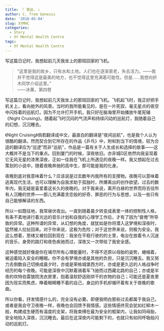 ```yaml
---
title: 『 夜巡. 』
author: C. from Genesis
date: '2018-05-04'
slug: XYMHC
categories:
  - Story
  - XY Mental Health Centre
tags:
  - XY Mental Health Centre
---
```


写这篇日记时，我想起前几天我坐上的那班回家的飞机。

<!--more-->

>“这里是我的故乡，只有水和土地。人们也在逐渐衰老，失去活力。——我并不觉得这是最美的地方，也不觉得这里充满着可能性。但是……我想向折木同学介绍这里。”  
>——冰菓，第四卷

写这篇日记时，我想起前几天我坐上的那班回家的飞机。飞机起飞时，我正好把手机关上，看向舱外的风景。当时的我所能看见的，是在一片死寂，毫无星点的夜空中闪烁着的巡航灯。因为不允许打开手机，我只好在脑海里开始播放牛尾宪辅《Night Cruising》。随着起飞时沉闷的气流声和持续闪动的巡航灯，我随着自己的幻想，沉沉睡去。

《Night Cruising》倘若翻译成中文，最直白的翻译是“夜间巡航”，也是我个人认为很酷的翻译。然而契合到它所存在的作品《乒乓》中，附和到当下的情境，较为合适的翻译应为“巡逻”而非“巡航”，作品是一篇有关于人生成长和选择的故事——这大概并不是当下的重点。回到厦门的时候，深夜依旧。亦非城D区依然向我呈现着它无风无星的漆黑深夜，正如一往我在飞机上所遇见的夜晚一样。我又想起在过去策划的小说中，随着夜晚奔驰的高中生，那可能是我的化身。

夜晚到底对我意味着什么？应该说是过去数年内我所有的支撑物。夜晚可以意味着逃离现代生活，也可以理解为自我求助于孤独时，所爆离出的创作欲望。过去的数年内，我无疑是喜爱着这长久的夜晚的。对于我来说，离开白昼的世界而将去往所有人沉睡的世界——那儿充满着贪恋般的好奇、罪恶的行为与思想，以及一些只有自己能够解读的东西。

所以一如既往地，我常昼伏夜出。一直到随着晨夕转变成表里一体的控制性人格，有条不紊地进行着光远的音乐计划和自我的心理学工作后，才有了因为“疲倦”所导致的异常。这种所谓的异常，从幻想的角度，就犹如是你将潜入这梦境和深夜时，猛然被人拉扯回来。对于你来说，这极为危险；对于这世界来说，则极为安全。我这么想着，思绪又被拉回到现在：我坐在平稳行驶的的士里，电台在放着令人沉迷的音乐，身旁的路灯和夜色疾驰而过，深夜又一次带给了我安全感。

这种感觉就好像是你在竭尽所有心理能量时，不得不还原以母胎的姿势，蜷缩着，被迫着陷入安全的睡眠。你不会有梦境亦或是其他的负担，只是沉沉睡去。我又努力去倒数自己切换成晨夕时，亦或是荣格城堡西方时，亦或是更久远的人格战争时经历的每个夜晚。可能是深夜中沉默着骑着车飞驰而过西藏北路的自己；亦或是半夜的坎特伯雷狼院洗衣房里，抱着温软舒适刚烘干的衣物的自己；可能还是夏夜里因为现实而焦虑，睁着眼睛睡不着的自己，身边的手机却循环着有关于夜晚的歌曲。

所以你看，抒发情感什么的，完全没有必要。即便我明白那些过去都属于我自己，或者是我会守卫夜晚一样，夜晚也会回馈予我情感。这些情感终究会犹如红柳木一般，构建成生硬而有温度的支架，将我束缚在最为安全的框架内，让我如同母胎，安全地陷入深夜，沉沉睡去。最后在这深夜内可能剩下的，也就只有如同呼吸般闪动的巡航灯。

